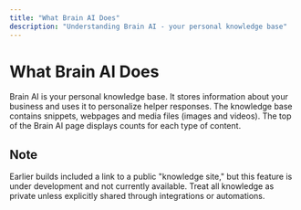 ```yaml
---
title: "What Brain AI Does"
description: "Understanding Brain AI - your personal knowledge base"
---
```


# What Brain AI Does

Brain AI is your personal knowledge base. It stores information about your business and uses it to personalize helper responses. The knowledge base contains snippets, webpages and media files (images and videos). The top of the Brain AI page displays counts for each type of content.

## Note

Earlier builds included a link to a public "knowledge site," but this feature is under development and not currently available. Treat all knowledge as private unless explicitly shared through integrations or automations.